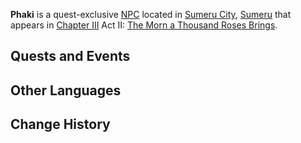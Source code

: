 {{Character Infobox
|type             = Quest NPC
|image            = NPC Phaki.png
|region           = Sumeru
|location         = Sumeru
}}
'''Phaki''' is a quest-exclusive [[NPC]] located in [[Sumeru City]], [[Sumeru]] that appears in [[Chapter III]] Act II: [[The Morn a Thousand Roses Brings]].
<!--
==Location==
<gallery>
NPC Location Amal.png|Amal's location
NPC Location Amal Context.png|Additional context
</gallery>

==Profile==
Detailed story/lore information goes here.
''(To be added.)''

===Appearance===
Keep appearance section short and concise. Limit to 2 paragraphs with 3-4 sentences each.
''(To be added.)''
-->
==Quests and Events==
{{Quests and Events}}

==Other Languages==
{{Other Languages
|default_hidden = 1
|en      = Phaki
|zhs     = 帕奇
|zhs_rm  = Pàqí
|zht     = 帕奇
|zht_rm  = Pàqí
|ja      = パッチ
|ja_rm   = Pacchi
|ko      = 파키
|es      = Phaki
|fr      = Phaki
|ru      = Пхаки
|th      = Phaki
|vi      = Phaki
|de      = Phaki
|id      = Phaki
|pt      = Phaki
|tr      = Phaki
|it      = Phaki
}}

==Change History==
{{Change History|3.0}}
<!--
==References==
{{Reflist}}
-->